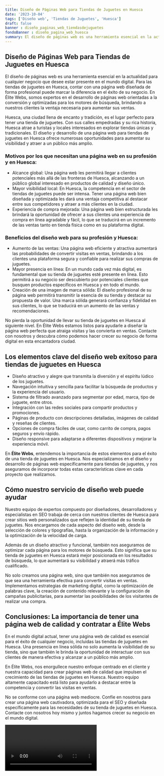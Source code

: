 ```yaml
---
title: Diseño de Páginas Web para Tiendas de Juguetes en Huesca
date: '2023-10-04'
tags: ['Diseño web', 'Tiendas de Juguetes', 'Huesca']
draft: false
banner : diseño_paginas_web_tiendasdejuguetes
fondoBanner : diseño_pagina_web_huesca
summary: El diseño de páginas web es una herramienta esencial en la actualidad para cualquier negocio que desee estar presente en el mundo digital. Para las tiendas de juguetes en Huesca, contar con una página web diseñada de forma profesional puede marcar la diferencia en el éxito de su negocio. En Élite Webs, somos expertos en el desarrollo de páginas web orientadas a la conversión y optimizadas para los motores de búsqueda, brindando a nuestros clientes la ventaja necesaria para aumentar sus ventas.
---
```


## Diseño de Páginas Web para Tiendas de Juguetes en Huesca

El diseño de páginas web es una herramienta esencial en la actualidad para cualquier negocio que desee estar presente en el mundo digital. Para las tiendas de juguetes en Huesca, contar con una página web diseñada de forma profesional puede marcar la diferencia en el éxito de su negocio. En Élite Webs, somos expertos en el desarrollo de páginas web orientadas a la conversión y optimizadas para los motores de búsqueda, brindando a nuestros clientes la ventaja necesaria para aumentar sus ventas.

Huesca, una ciudad llena de encanto y tradición, es el lugar perfecto para tener una tienda de juguetes. Con sus calles empedradas y su rica historia, Huesca atrae a turistas y locales interesados en explorar tiendas únicas y tradicionales. El diseño y desarrollo de una página web para tiendas de juguetes en Huesca ofrece numerosas oportunidades para aumentar su visibilidad y atraer a un público más amplio.

### Motivos por los que necesitan una página web en su profesión y en Huesca:

- Alcance global: Una página web les permitirá llegar a clientes potenciales más allá de las fronteras de Huesca, alcanzando a un público global interesado en productos de calidad y diseño único.
- Mayor visibilidad local: En Huesca, la competencia en el sector de tiendas de juguetes puede ser intensa. Tener una página web bien diseñada y optimizada les dará una ventaja competitiva al destacar entre sus competidores y atraer a más clientes en la ciudad.
- Experiencia de compra mejorada: Una página web bien estructurada les brindará la oportunidad de ofrecer a sus clientes una experiencia de compra en línea agradable y fácil, lo que se traducirá en un incremento de las ventas tanto en tienda física como en su plataforma digital.

### Beneficios del diseño web para su profesión y Huesca:

- Aumento de las ventas: Una página web eficiente y atractiva aumentará las probabilidades de convertir visitas en ventas, brindando a los clientes una plataforma segura y confiable para realizar sus compras de juguetes.
- Mayor presencia en línea: En un mundo cada vez más digital, es fundamental que su tienda de juguetes esté presente en línea. Esto permitirá a su negocio ser descubierto por potenciales clientes que busquen productos específicos en Huesca y en todo el mundo.
- Creación de una imagen de marca sólida: El diseño profesional de su página web permitirá transmitir la esencia de su tienda y destacar su propuesta de valor. Una marca sólida generará confianza y fidelidad en sus clientes, lo que se traducirá en un aumento de las ventas y recomendaciones.

No pierda la oportunidad de llevar su tienda de juguetes en Huesca al siguiente nivel. En Élite Webs estamos listos para ayudarle a diseñar la página web perfecta que atraiga visitas y las convierta en ventas. Contacte con nosotros y descubra cómo podemos hacer crecer su negocio de forma digital en esta encantadora ciudad.

<GifSeo />

<Cta />

## Los elementos clave del diseño web exitoso para tiendas de juguetes en Huesca

- Diseño atractivo y alegre que transmita la diversión y el espíritu lúdico de los juguetes.
- Navegación intuitiva y sencilla para facilitar la búsqueda de productos y la experiencia del usuario.
- Sistema de filtrado avanzado para segmentar por edad, marca, tipo de juguete, entre otros.
- Integración con las redes sociales para compartir productos y promociones.
- Páginas de producto con descripciones detalladas, imágenes de calidad y reseñas de clientes.
- Opciones de compra fáciles de usar, como carrito de compra, pagos seguros y envío rápido.
- Diseño responsive para adaptarse a diferentes dispositivos y mejorar la experiencia móvil.

En **Élite Webs**, entendemos la importancia de estos elementos para el éxito de una tienda de juguetes en Huesca. Nos especializamos en el diseño y desarrollo de páginas web específicamente para tiendas de juguetes, y nos aseguramos de incorporar todas estas características clave en cada proyecto que realizamos.

## Cómo nuestro servicio de diseño web puede ayudar

Nuestro equipo de expertos compuesto por diseñadores, desarrolladores y especialistas en SEO trabaja de cerca con nuestros clientes de Huesca para crear sitios web personalizados que reflejen la identidad de su tienda de juguetes. Nos encargamos de cada aspecto del diseño web, desde la selección de colores y tipografías, hasta la organización de la información y la optimización de la velocidad de carga.

Además de un diseño atractivo y funcional, también nos aseguramos de optimizar cada página para los motores de búsqueda. Esto significa que su tienda de juguetes en Huesca estará mejor posicionada en los resultados de búsqueda, lo que aumentará su visibilidad y atraerá más tráfico cualificado.

No solo creamos una página web, sino que también nos aseguramos de que sea una herramienta efectiva para convertir visitas en ventas. Implementamos estrategias de marketing digital, como la optimización de palabras clave, la creación de contenido relevante y la configuración de campañas publicitarias, para aumentar las posibilidades de los visitantes de realizar una compra.

## Conclusiones: La importancia de tener una página web de calidad y contratar a Élite Webs

En el mundo digital actual, tener una página web de calidad es esencial para el éxito de cualquier negocio, incluidas las tiendas de juguetes en Huesca. Una presencia en línea sólida no solo aumenta la visibilidad de su tienda, sino que también le brinda la oportunidad de interactuar con sus clientes de manera efectiva y alcanzar a un público más amplio.

En Élite Webs, nos enorgullece nuestro enfoque centrado en el cliente y nuestra capacidad para crear páginas web de calidad que impulsen el crecimiento de las tiendas de juguetes en Huesca. Nuestro equipo altamente capacitado está listo para ayudarlo a destacar entre la competencia y convertir las visitas en ventas.

No se conforme con una página web mediocre. Confíe en nosotros para crear una página web cautivadora, optimizada para el SEO y diseñada específicamente para las necesidades de su tienda de juguetes en Huesca. Contacte con nosotros hoy mismo y juntos hagamos crecer su negocio en el mundo digital.

<Video />

<CtaBot job='Tiendas de Juguetes' city='Huesca'/>

<Gmaps query='Huesca+españa+maps' />
